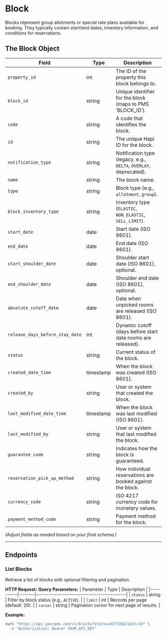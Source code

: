 # Block

Blocks represent group allotments or special rate plans available for booking. They typically contain start/end dates, inventory information, and conditions for reservations.

## The Block Object

| Field                           | Type      | Description                                                       |
| ------------------------------- | --------- | ----------------------------------------------------------------- |
| `property_id`                   | int       | The ID of the property this block belongs to.                     |
| `block_id`                      | string    | Unique identifier for the block (maps to PMS ‘BLOCK\_ID’).        |
| `code`                          | string    | A code that identifies the block.                                 |
| `id`                            | string    | The unique Hapi ID for the block.                                 |
| `notification_type`             | string    | Notification type (legacy, e.g., `DELTA`, `OVERLAY`, deprecated). |
| `name`                          | string    | The block name.                                                   |
| `type`                          | string    | Block type (e.g., `allotment`, `group`).                          |
| `block_inventory_type`          | string    | Inventory type (`ELASTIC`, `NON_ELASTIC`, `SELL_LIMIT`).          |
| `start_date`                    | date      | Start date (ISO 8601).                                            |
| `end_date`                      | date      | End date (ISO 8601).                                              |
| `start_shoulder_date`           | date      | Shoulder start date (ISO 8601), optional.                         |
| `end_shoulder_date`             | date      | Shoulder end date (ISO 8601), optional.                           |
| `absolute_cutoff_date`          | date      | Date when unpicked rooms are released (ISO 8601).                 |
| `release_days_before_stay_date` | int       | Dynamic cutoff (days before start date rooms are released).       |
| `status`                        | string    | Current status of the block.                                      |
| `created_date_time`             | timestamp | When the block was created (ISO 8601).                            |
| `created_by`                    | string    | User or system that created the block.                            |
| `last_modified_date_time`       | timestamp | When the block was last modified (ISO 8601).                      |
| `last_modified_by`              | string    | User or system that last modified the block.                      |
| `guarantee_code`                | string    | Indicates how the block is guaranteed.                            |
| `reservation_pick_up_method`    | string    | How individual reservations are booked against the block.         |
| `currency_code`                 | string    | ISO 4217 currency code for monetary values.                       |
| `payment_method_code`           | string    | Payment method for the block.                                     |

*(Adjust fields as needed based on your final schema.)*

***

## Endpoints

### List Blocks

Retrieve a list of blocks with optional filtering and pagination.

**HTTP Request:**
**Query Parameters:**
| Parameter | Type   | Description                                 |
|-----------|--------|---------------------------------------------|
| `status`  | string | Filter by block status (e.g., `ACTIVE`).    |
| `limit`   | int    | Records per page (default: 20).             |
| `cursor`  | string | Pagination cursor for next page of results. |

**Example:**
```bash
curl "https://api.yourpms.com/v1/blocks?status=ACTIVE&limit=10" \
  -H "Authorization: Bearer YOUR_API_KEY"
